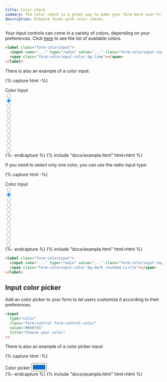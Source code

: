 ```yaml
---
title: Color check
summary: The color check is a great way to make your form more user-friendly and engaging. You can use the color check to create a visually appealing form that will help users make decisions quickly and easily.
description: Enhance forms with color checks.
---
```


Your input controls can come in a variety of colors, depending on your preferences. Click [here](/docs/ui/base/colors) to see the list of available colors.

```html
<label class="form-colorinput">
  <input name="..." type="radio" value="..." class="form-colorinput-input" />
  <span class="form-colorinput-color bg-lime"></span>
</label>
```

There is also an example of a color input:

{% capture html -%}
<div class="mb-3">
  <label class="form-label">Color Input</label>
  <div class="row g-2">
    <div class="col-auto">
      <label class="form-colorinput">
        <input name="color" type="radio" value="dark" class="form-colorinput-input" />
        <span class="form-colorinput-color bg-dark"></span>
      </label>
    </div>
    <div class="col-auto">
      <label class="form-colorinput form-colorinput-light">
        <input name="color" type="radio" value="white" class="form-colorinput-input" checked />
        <span class="form-colorinput-color bg-white"></span>
      </label>
    </div>
    <div class="col-auto">
      <label class="form-colorinput">
        <input name="color" type="radio" value="blue" class="form-colorinput-input" />
        <span class="form-colorinput-color bg-blue"></span>
      </label>
    </div>
    <div class="col-auto">
      <label class="form-colorinput">
        <input name="color" type="radio" value="azure" class="form-colorinput-input" />
        <span class="form-colorinput-color bg-azure"></span>
      </label>
    </div>
    <div class="col-auto">
      <label class="form-colorinput">
        <input name="color" type="radio" value="indigo" class="form-colorinput-input" />
        <span class="form-colorinput-color bg-indigo"></span>
      </label>
    </div>
    <div class="col-auto">
      <label class="form-colorinput">
        <input name="color" type="radio" value="purple" class="form-colorinput-input" />
        <span class="form-colorinput-color bg-purple"></span>
      </label>
    </div>
    <div class="col-auto">
      <label class="form-colorinput">
        <input name="color" type="radio" value="pink" class="form-colorinput-input" />
        <span class="form-colorinput-color bg-pink"></span>
      </label>
    </div>
    <div class="col-auto">
      <label class="form-colorinput">
        <input name="color" type="radio" value="red" class="form-colorinput-input" />
        <span class="form-colorinput-color bg-red"></span>
      </label>
    </div>
    <div class="col-auto">
      <label class="form-colorinput">
        <input name="color" type="radio" value="orange" class="form-colorinput-input" />
        <span class="form-colorinput-color bg-orange"></span>
      </label>
    </div>
    <div class="col-auto">
      <label class="form-colorinput">
        <input name="color" type="radio" value="yellow" class="form-colorinput-input" />
        <span class="form-colorinput-color bg-yellow"></span>
      </label>
    </div>
    <div class="col-auto">
      <label class="form-colorinput">
        <input name="color" type="radio" value="lime" class="form-colorinput-input" />
        <span class="form-colorinput-color bg-lime"></span>
      </label>
    </div>
    <div class="col-auto">
      <label class="form-colorinput">
        <input name="color" type="radio" value="green" class="form-colorinput-input" />
        <span class="form-colorinput-color bg-green"></span>
      </label>
    </div>
  </div>
</div>
{%- endcapture %}
{% include "docs/example.html" html=html %}

If you need to select only one color, you can use the radio input type:


{% capture html -%}
<div class="mb-3">
  <label class="form-label">Color Input</label>
  <div class="row g-2">
    <div class="col-auto">
      <label class="form-colorinput">
        <input name="color-rounded" type="radio" value="dark" class="form-colorinput-input" />
        <span class="form-colorinput-color bg-dark rounded-circle"></span>
      </label>
    </div>
    <div class="col-auto">
      <label class="form-colorinput form-colorinput-light">
        <input
          name="color-rounded"
          type="radio"
          value="white"
          class="form-colorinput-input"
          checked
        />
        <span class="form-colorinput-color bg-white rounded-circle"></span>
      </label>
    </div>
    <div class="col-auto">
      <label class="form-colorinput">
        <input name="color-rounded" type="radio" value="blue" class="form-colorinput-input" />
        <span class="form-colorinput-color bg-blue rounded-circle"></span>
      </label>
    </div>
    <div class="col-auto">
      <label class="form-colorinput">
        <input name="color-rounded" type="radio" value="azure" class="form-colorinput-input" />
        <span class="form-colorinput-color bg-azure rounded-circle"></span>
      </label>
    </div>
    <div class="col-auto">
      <label class="form-colorinput">
        <input name="color-rounded" type="radio" value="indigo" class="form-colorinput-input" />
        <span class="form-colorinput-color bg-indigo rounded-circle"></span>
      </label>
    </div>
    <div class="col-auto">
      <label class="form-colorinput">
        <input name="color-rounded" type="radio" value="purple" class="form-colorinput-input" />
        <span class="form-colorinput-color bg-purple rounded-circle"></span>
      </label>
    </div>
    <div class="col-auto">
      <label class="form-colorinput">
        <input name="color-rounded" type="radio" value="pink" class="form-colorinput-input" />
        <span class="form-colorinput-color bg-pink rounded-circle"></span>
      </label>
    </div>
    <div class="col-auto">
      <label class="form-colorinput">
        <input name="color-rounded" type="radio" value="red" class="form-colorinput-input" />
        <span class="form-colorinput-color bg-red rounded-circle"></span>
      </label>
    </div>
    <div class="col-auto">
      <label class="form-colorinput">
        <input name="color-rounded" type="radio" value="orange" class="form-colorinput-input" />
        <span class="form-colorinput-color bg-orange rounded-circle"></span>
      </label>
    </div>
    <div class="col-auto">
      <label class="form-colorinput">
        <input name="color-rounded" type="radio" value="yellow" class="form-colorinput-input" />
        <span class="form-colorinput-color bg-yellow rounded-circle"></span>
      </label>
    </div>
    <div class="col-auto">
      <label class="form-colorinput">
        <input name="color-rounded" type="radio" value="lime" class="form-colorinput-input" />
        <span class="form-colorinput-color bg-lime rounded-circle"></span>
      </label>
    </div>
    <div class="col-auto">
      <label class="form-colorinput">
        <input name="color-rounded" type="radio" value="green" class="form-colorinput-input" />
        <span class="form-colorinput-color bg-green rounded-circle"></span>
      </label>
    </div>
  </div>
</div>
{%- endcapture %}
{% include "docs/example.html" html=html %}

```html
<label class="form-colorinput">
  <input name="..." type="radio" value="..." class="form-colorinput-input" />
  <span class="form-colorinput-color bg-dark rounded-circle"></span>
</label>
```

## Input color picker

Add an color picker to your form to let users customize it according to their preferences.

```html
<input
  type="color"
  class="form-control form-control-color"
  value="#066fd1"
  title="Choose your color"
/>
```

There is also an example of a color picker input:

{% capture html -%}
<div class="mb-3">
  <label class="form-label">Color picker</label>
  <input
    type="color"
    class="form-control form-control-color"
    value="#066fd1"
    title="Choose your color"
  />
</div>
{%- endcapture %}
{% include "docs/example.html" html=html %}

